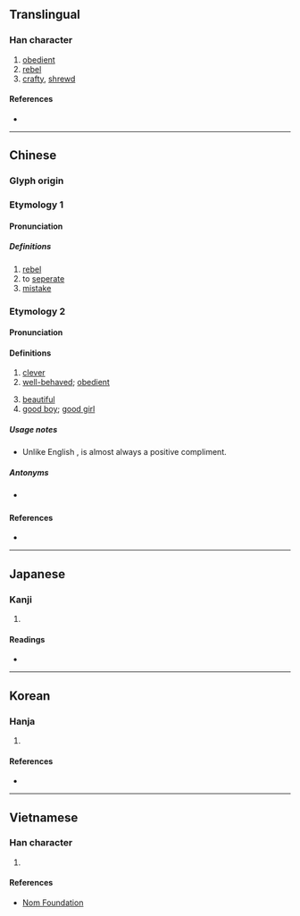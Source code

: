 {{character info/new}}
==Translingual==
{{stroke order|type=animate}}

===Han character===
{{Han char|rn=4|rad=丿|as=07|sn=8|four=20111|canj=HJLP|ids=⿻千北}}

# [[obedient]]
# [[rebel]]
# [[crafty]], [[shrewd]]

====References====
* {{Han ref|kx=0083.030|dkj=00149|dj=0166.260|hdz=10038.180|uh=4E56|ud=20054|bh=A8C4|bd=43204}}

----

==Chinese==
{{zh-forms|alt=𠁰}}

===Glyph origin===
{{Han etym}}

===Etymology 1===

====Pronunciation====
{{zh-pron
|m=guāi
|m-s=guai1
|c=gwaai1
|h=
|mn=koai
|w=
|mc=y
|oc=y
|ma=
|cat=a,v
}}

=====Definitions=====
{{zh-hanzi}}
# [[rebel]]
# to [[seperate]]
# [[mistake]]

===Etymology 2===

====Pronunciation====
{{zh-pron
|m=guāi
|m-s=guai1
|c=gwaai1
|h=
|mn=koai
|w=
|ma=
|cat=a,intj
}}

====Definitions====
{{zh-hanzi}}
# [[clever]]
# [[well-behaved]]; [[obedient]]
#: {{zh-x|你 個 仔 真係 好 乖。|Your son is very '''well-behaved'''.|C}}
# [[beautiful]]
# [[good boy]]; [[good girl]]

=====Usage notes=====
* Unlike English {{m|en|obedient}}, {{lang|zh|乖}} is almost always a positive compliment.

=====Antonyms=====
* {{sense|naughty}} {{qualifier|Cantonese}} {{zh-l|曳|jai5}}

====References====
* {{thcwd|3534}}

----

==Japanese==

===Kanji===
{{ja-kanji|grade=|rs=丿07}}

# {{defn|lang=ja|sort=丿07}}

====Readings====
* {{ja-readings|on=[[かい]] (kai)|kun=[[もどる]] (modoru), [[そむく]] (somuku)}}

----

==Korean==

===Hanja===
{{ko-hanja|hangeul=괴|rv=goe|mr=koe|y=koy|eumhun=어그러질|ehrv=eogeureojil|ehmr=ǒgǔrǒjil|ehy=}}

# {{defn|lang=ko|sort=丿07}}

====References====
* {{Hanja ref|nav=8170}}

----

==Vietnamese==

===Han character===
{{vi-readings|rs=丿07|hanviet=[[quai]], [[quay]]}}

# {{defn|lang=vi|sort=丿07}}

====References====
* [http://nomfoundation.org/common/nom_details.php?codepoint=4e56 Nom Foundation]